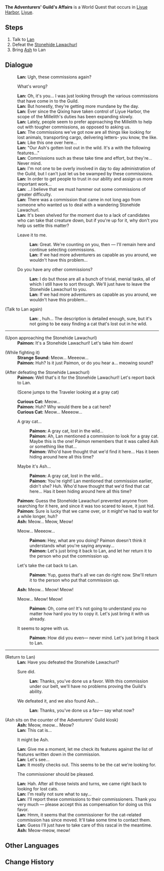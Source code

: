 {{Quest Infobox
|id            = 71803
|type          = World
|region        = Liyue
|area          = Sea of Clouds
|summary       = 
|requirement   = Complete [[A New Star Approaches]]
|startLocation = [[Liyue Harbor]], [[Liyue]]
|exp           = 200
|mora          = 20,000
|rep           = Liyue
|repAmt        = 20
|other         = {{Card|Guide to Prosperity|2}}{{Card|Guide to Diligence|2}}{{Card|Guide to Gold|2}}
|characters    = Traveler; Paimon; Lan; Ash
}}
'''The Adventurers' Guild's Affairs''' is a World Quest that occurs in [[Liyue Harbor]], [[Liyue]].
==Steps==
# Talk to [[Lan]]
# Defeat the [[Stonehide Lawachurl]]
# Bring [[Ash]] to Lan

==Dialogue==
{{Quest Description|[[Lan]] seems to be fretting over some of the commissions that the [[Adventurers' Guild]] has undertaken...}}
{{Dialogue start}}
:'''Lan:''' Ugh, these commissions again?
:{{DIcon}} What's wrong?
:'''Lan:''' Oh, it's you... I was just looking through the various commissions that have come in to the Guild.
:'''Lan:''' But honestly, they're getting more mundane by the day.
:'''Lan:''' Ever since the Qixing have taken control of Liyue Harbor, the scope of the Millelith's duties has been expanding slowly.
:'''Lan:''' Lately, people seem to prefer approaching the Millelith to help out with tougher commissions, as opposed to asking us.
:'''Lan:''' The commissions we've got now are all things like looking for lost animals, transporting cargo, delivering letters- you know, the like.
:'''Lan:''' Like this one over here...
:'''Lan:''' "Our Ash's gotten lost out in the wild. It's a {{Color|buzzword|gray cat}} with the following features..."
:'''Lan:''' Commissions such as these take time and effort, but they're... Never mind.
:'''Lan:''' I'm not one to be overly involved in day to day administration of the Guild, but I can't just let us be swamped by these commissions.
:'''Lan:''' In order to get people to trust in our ability and assign us more important work...
:'''Lan:''' ...I believe that we must hammer out some commissions of greater difficulty.
:'''Lan:''' There was a commission that came in not long ago from someone who wanted us to deal with a wandering Stonehide Lawachurl.
:'''Lan:''' It's been shelved for the moment due to a lack of candidates who can take that creature down, but if you're up for it, why don't you help us settle this matter?
:{{DIcon}} Leave it to me.
::'''Lan:''' Great. We're counting on you, then &mdash; I'll remain here and continue selecting commissions.
::'''Lan:''' If we had more adventurers as capable as you around, we wouldn't have this problem...
:{{DIcon}} Do you have any other commissions?
::'''Lan:''' I do but those are all a bunch of trivial, menial tasks, all of which I still have to sort through. We'll just have to leave the Stonehide Lawachurl to you.
::'''Lan:''' If we had more adventurers as capable as you around, we wouldn't have this problem...

;(Talk to Lan again)
::'''Lan:''' {{Color|buzzword|Ash}}, huh... The description is detailed enough, sure, but it's not going to be easy finding a cat that's lost out in he<!--in-game misspelling--> wild.
----
;(Upon approaching the Stonehide Lawachurl)
:'''Paimon:''' It's a Stonehide Lawachurl! Let's take him down!

;(While fighting it)
:'''Strange Sound:''' Meow... Meeeow...
:'''Paimon:''' Huh? Is it just Paimon, or do you hear a... meowing sound?

;(After defeating the Stonehide Lawachurl)
:'''Paimon:''' Well that's it for the Stonehide Lawachurl! Let's report back to Lan.
:;(Scene jumps to the Traveler looking at a gray cat)
:'''Curious Cat:''' Meow...
:'''Paimon:''' Huh? Why would there be a cat here?
:'''Curious Cat:''' Meow... Meeeow...
:{{DIcon}} A gray cat...
::'''Paimon:''' A gray cat, lost in the wild...
::'''Paimon:''' Ah, Lan mentioned a commission to look for a gray cat. Maybe this is the one! Paimon remembers that it was called Ash or something like that...
::'''Paimon:''' Who'd have thought that we'd find it here... Has it been hiding around here all this time?
:{{DIcon}} Maybe it's Ash...
::'''Paimon:''' A gray cat, lost in the wild...
::'''Paimon:''' You're right! Lan mentioned that commission earlier, didn't she? Huh. Who'd have thought that we'd find that cat here... Has it been hiding around here all this time?
:'''Paimon:''' Guess the Stonehide Lawachurl prevented anyone from searching for it here, and since it was too scared to leave, it just hid.
:'''Paimon:''' Sure is lucky that we came over, or it might've had to wait for a while longer, huh?
:'''Ash:''' Meow... Meow, Meow!
:{{DIcon}} Meow... Meeeow...
::'''Paimon:''' Hey, what are you doing? Paimon doesn't think it understands what you're saying anyway...
::'''Paimon:''' Let's just bring it back to Lan, and let her return it to the person who put the commission up.
:{{DIcon}} Let's take the cat back to Lan.
::'''Paimon:''' Yup, guess that's all we can do right now. She'll return it to the person who put that commission up.
:'''Ash:''' Meow... Meow! Meow!
:{{DIcon}} Meow... Meow! Meow!
::'''Paimon:''' Oh, come on! It's not going to understand you no matter how hard you try to copy it. Let's just bring it with us already.
:{{DIcon}} It seems to agree with us.
::'''Paimon:''' How did you even&mdash; never mind. Let's just bring it back to Lan.
----
;(Return to Lan)
:'''Lan:''' Have you defeated the Stonehide Lawachurl?
:{{DIcon}} Sure did.
::'''Lan:''' Thanks, you've done us a favor. With this commission under our belt, we'll have no problems proving the Guild's ability.
:{{DIcon}} We defeated it, and we also found Ash...
::'''Lan:''' Thanks, you've done us a fav&mdash; say what now?
;(Ash sits on the counter of the Adventurers' Guild kiosk)
:'''Ash:''' Meow, meow... Meow?
:'''Lan:''' This cat is...
:{{DIcon}} It might be Ash.
:'''Lan:''' Give me a moment, let me check its features against the list of features written down in the commission.
:'''Lan:''' Let's see...
:'''Lan:''' It mostly checks out. This seems to be the cat we're looking for.
:{{DIcon}} The commissioner should be pleased.
:'''Lan:''' Hah. After all those twists and turns, we came right back to looking for lost cats.
:'''Lan:''' I'm really not sure what to say...
:'''Lan:''' I'll report these commissions to their commissioners. Thank you very much &mdash; please accept this as compensation for doing us this favor.
:'''Lan:''' Hmm, it seems that the commissioner for the cat-related commission has since moved. It'll take some time to contact them.
:'''Lan:''' Guess I'll just have to take care of this rascal in the meantime.
:'''Ash:''' Meow-meow, meow!
{{Dialogue end}}

==Other Languages==
{{Other Languages
|en      = The Adventurers' Guild's Affairs
|zhs     = 冒险家协会的诸多事宜
|zhs_rm  = Màoxiǎnjiā Xiéhuì de Zhūduō Shìyí
|zht     = 冒險家協會的諸多事宜
|zht_rm  = Màoxiǎnjiā Xiéhuì de Zhūduō Shìyí
|zh_tl   = The Many Affairs of the Adventurers' Guild
|ja      = 冒険者協会の数々な事情
|ja_rm   = Boukensha Kyoukai no Kazukazuna Jijou
|ja_tl   = The Adventurers' Guild's Various Affairs
|ko      = 모험가 길드의 업무
|ko_rm   = Moheomga Gildeu-ui Eopmu
|ko_tl   = The Works of Adventurers' Guild
|es      = Los asuntos del Gremio de Aventureros
|es_tl   = 
|fr      = Affaires de la Guilde des aventuriers
|fr_tl   = Affairs of the Adventurers' Guild
|ru      = Множество дел Гильдии искателей приключений
|ru_tl   = 
|th      = งานทั้งหลายของกิลด์นักผจญภัย
|th_rm   = 
|th_tl   = 
|vi      = Hiệp Hội Nhà Mạo Hiểm Nhiều Việc
|vi_tl   = 
|de      = Die Angelegenheiten der Abenteurergilde
|de_tl   = The Adventurers's Guild's Affairs
|id      = Masalah di Adventurers' Guild
|id_tl   = Problems in Adventurers' Guild
|pt      = Muitos Assuntos da Guilda de Aventureiros
|pt_tl   = 
}}

==Change History==
{{Change History|1.1}}
